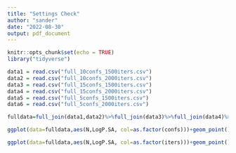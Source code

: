 ```yaml
---
title: "Settings Check"
author: "sander"
date: "2022-08-30"
output: pdf_document
---
```


```r
knitr::opts_chunk$set(echo = TRUE)
library("tidyverse")
```


```r
data1 = read.csv("full_10confs_1500iters.csv")
data2 = read.csv("full_10confs_2000iters.csv")
data3 = read.csv("full_15confs_1500iters.csv")
data4 = read.csv("full_15confs_2000iters.csv")
data5 = read.csv("full_5confs_1500iters.csv")
data6 = read.csv("full_5confs_2000iters.csv")
```

```r
fulldata=full_join(data1,data2)%>%full_join(data3)%>%full_join(data4)%>%full_join(data5)%>%full_join(data6)
```
```r
ggplot(data=fulldata,aes(N,LogP.SA, col=as.factor(confs)))+geom_point()
```
```r
ggplot(data=fulldata,aes(N,LogP.SA, col=as.factor(iters)))+geom_point()
```

